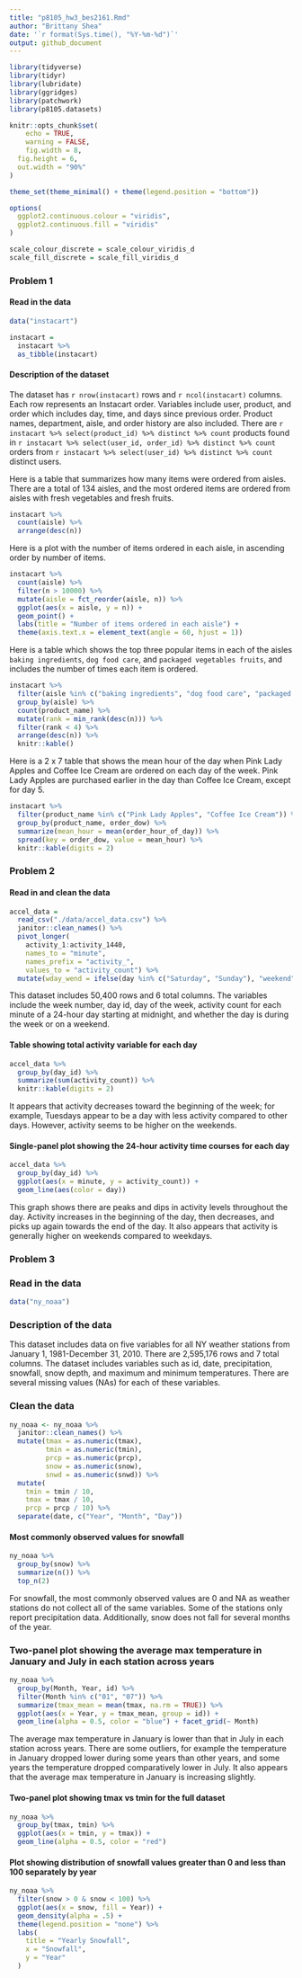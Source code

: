 ```yaml
---
title: "p8105_hw3_bes2161.Rmd"
author: "Brittany Shea"
date: '`r format(Sys.time(), "%Y-%m-%d")`'
output: github_document
---
```


```r
library(tidyverse)
library(tidyr)
library(lubridate)
library(ggridges)
library(patchwork)
library(p8105.datasets)

knitr::opts_chunk$set(
	echo = TRUE,
	warning = FALSE,
	fig.width = 8, 
  fig.height = 6,
  out.width = "90%"
)

theme_set(theme_minimal() + theme(legend.position = "bottom"))

options(
  ggplot2.continuous.colour = "viridis",
  ggplot2.continuous.fill = "viridis"
)

scale_colour_discrete = scale_colour_viridis_d
scale_fill_discrete = scale_fill_viridis_d
```

### Problem 1

#### Read in the data

```r
data("instacart")

instacart = 
  instacart %>% 
  as_tibble(instacart)
```

#### Description of the dataset

The dataset has `r nrow(instacart)` rows and `r ncol(instacart)` columns. Each row represents an Instacart order. Variables include user, product, and order which includes day, time, and days since previous order. Product names, department, aisle, and order history are also included. There are `r instacart %>% select(product_id) %>% distinct %>% count` products found in `r instacart %>% select(user_id, order_id) %>% distinct %>% count` orders from `r instacart %>% select(user_id) %>% distinct %>% count` distinct users.

Here is a table that summarizes how many items were ordered from aisles. There are a total of 134 aisles, and the most ordered items are ordered from aisles with fresh vegetables and fresh fruits.

```r
instacart %>% 
  count(aisle) %>% 
  arrange(desc(n))
```

Here is a plot with the number of items ordered in each aisle, in ascending order by number of items.

```r
instacart %>% 
  count(aisle) %>% 
  filter(n > 10000) %>% 
  mutate(aisle = fct_reorder(aisle, n)) %>% 
  ggplot(aes(x = aisle, y = n)) + 
  geom_point() + 
  labs(title = "Number of items ordered in each aisle") +
  theme(axis.text.x = element_text(angle = 60, hjust = 1))
```

Here is a table which shows the top three popular items in each of the aisles `baking ingredients`, `dog food care`, and `packaged vegetables fruits`, and includes the number of times each item is ordered.

```r
instacart %>% 
  filter(aisle %in% c("baking ingredients", "dog food care", "packaged vegetables fruits")) %>%
  group_by(aisle) %>% 
  count(product_name) %>% 
  mutate(rank = min_rank(desc(n))) %>% 
  filter(rank < 4) %>% 
  arrange(desc(n)) %>%
  knitr::kable()
```

Here is a 2 x 7 table that shows the mean hour of the day when Pink Lady Apples and Coffee Ice Cream are ordered on each day of the week. Pink Lady Apples are purchased earlier in the day than Coffee Ice Cream, except for day 5.

```r
instacart %>%
  filter(product_name %in% c("Pink Lady Apples", "Coffee Ice Cream")) %>%
  group_by(product_name, order_dow) %>%
  summarize(mean_hour = mean(order_hour_of_day)) %>%
  spread(key = order_dow, value = mean_hour) %>%
  knitr::kable(digits = 2)
```

### Problem 2

#### Read in and clean the data 

```r
accel_data = 
  read_csv("./data/accel_data.csv") %>%
  janitor::clean_names() %>%
  pivot_longer(
    activity_1:activity_1440,
    names_to = "minute",
    names_prefix = "activity_",
    values_to = "activity_count") %>%
  mutate(wday_wend = ifelse(day %in% c("Saturday", "Sunday"), "weekend", "weekday"))
```

This dataset includes 50,400 rows and 6 total columns. The variables include the week number, day id, day of the week, activity count for each minute of a 24-hour day starting at midnight, and whether the day is during the week or on a weekend. 

#### Table showing total activity variable for each day

```r
accel_data %>% 
  group_by(day_id) %>% 
  summarize(sum(activity_count)) %>% 
  knitr::kable(digits = 2)
```

It appears that activity decreases toward the beginning of the week; for example, Tuesdays appear to be a day with less activity compared to other days. However, activity seems to be higher on the weekends. 

#### Single-panel plot showing the 24-hour activity time courses for each day

```r
accel_data %>% 
  group_by(day_id) %>% 
  ggplot(aes(x = minute, y = activity_count)) + 
  geom_line(aes(color = day))
```

This graph shows there are peaks and dips in activity levels throughout the day. Activity increases in the beginning of the day, then decreases, and picks up again towards the end of the day. It also appears that activity is generally higher on weekends compared to weekdays. 

### Problem 3

### Read in the data

```r
data("ny_noaa")
```

### Description of the data

This dataset includes data on five variables for all NY weather stations from January 1, 1981-December 31, 2010. There are 2,595,176 rows and 7 total columns. The dataset includes variables such as id, date, precipitation, snowfall, snow depth, and maximum and minimum temperatures. There are several missing values (NAs) for each of these variables.

### Clean the data

```r
ny_noaa <- ny_noaa %>%
  janitor::clean_names() %>%
  mutate(tmax = as.numeric(tmax),
         tmin = as.numeric(tmin),
         prcp = as.numeric(prcp),
         snow = as.numeric(snow),
         snwd = as.numeric(snwd)) %>%
  mutate( 
    tmin = tmin / 10,
    tmax = tmax / 10,
    prcp = prcp / 10) %>%
  separate(date, c("Year", "Month", "Day"))
```

#### Most commonly observed values for snowfall

```r
ny_noaa %>%
  group_by(snow) %>%
  summarize(n()) %>%
  top_n(2)
```

For snowfall, the most commonly observed values are 0 and NA as weather stations do not collect all of the same variables. Some of the stations only report precipitation data. Additionally, snow does not fall for several months of the year.

### Two-panel plot showing the average max temperature in January and July in each station across years

```r
ny_noaa %>%
  group_by(Month, Year, id) %>%
  filter(Month %in% c("01", "07")) %>%
  summarize(tmax_mean = mean(tmax, na.rm = TRUE)) %>%
  ggplot(aes(x = Year, y = tmax_mean, group = id)) +
  geom_line(alpha = 0.5, color = "blue") + facet_grid(~ Month)
```

The average max temperature in January is lower than that in July in each station across years. There are some outliers, for example the temperature in January dropped lower during some years than other years, and some years the temperature dropped comparatively lower in July. It also appears that the average max temperature in January is increasing slightly.

#### Two-panel plot showing tmax vs tmin for the full dataset 

```r
ny_noaa %>%
  group_by(tmax, tmin) %>%
  ggplot(aes(x = tmin, y = tmax)) +
  geom_line(alpha = 0.5, color = "red")
```

#### Plot showing distribution of snowfall values greater than 0 and less than 100 separately by year

```r
ny_noaa %>% 
  filter(snow > 0 & snow < 100) %>%
  ggplot(aes(x = snow, fill = Year)) +
  geom_density(alpha = .5) +
  theme(legend.position = "none") %>%
  labs(
    title = "Yearly Snowfall",
    x = "Snowfall",
    y = "Year"
  )
```
